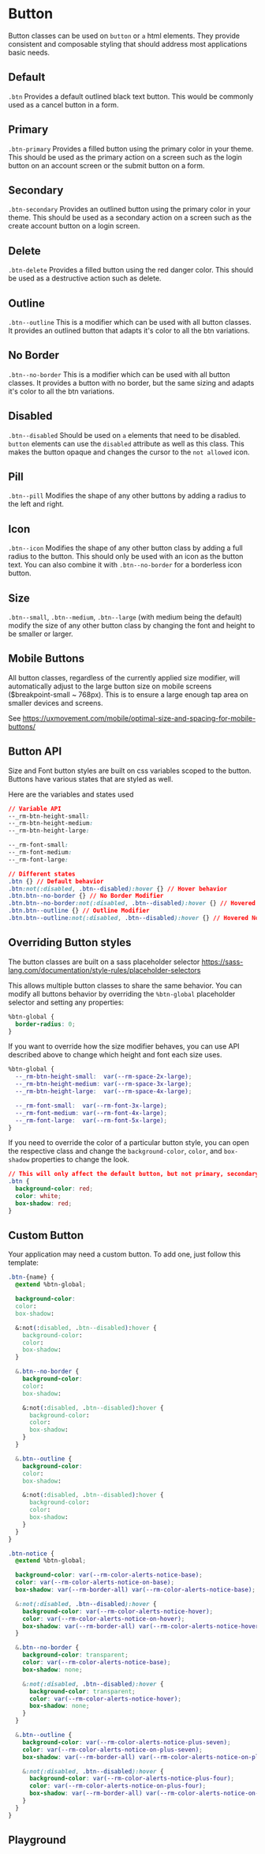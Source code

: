 
# Button

Button classes can be used on `button` or `a` html elements. They provide consistent and composable styling that should address most applications basic needs.

<!-- Either use <Stories /> to automatically render each story -->
<!-- Or manually render them with custom descriptions -->

## Default

`.btn` Provides a default outlined black text button. This would be commonly used as a cancel button in a form.

<Canvas withToolbar>
  <Story id='components-button--default' />
</Canvas>

## Primary

`.btn-primary` Provides a filled button using the primary color in your theme. This should be used as the primary action on a screen such as the login button on an account screen or the submit button on a form.

<Canvas withToolbar>
  <Story id='components-button--primary' />
</Canvas>

## Secondary

`.btn-secondary` Provides an outlined button using the primary color in your theme. This should be used as a secondary action on a screen such as the create account button on a login screen.

<Canvas withToolbar>
  <Story id='components-button--secondary' />
</Canvas>

## Delete

`.btn-delete` Provides a filled button using the red danger color. This should be used as a destructive action such as delete.

<Canvas withToolbar>
  <Story id='components-button--delete' />
</Canvas>

## Outline

`.btn--outline` This is a modifier which can be used with all button classes. It provides an outlined button that adapts it's color to all the btn variations.

<Canvas withToolbar>
  <Story id='components-button--outline' />
</Canvas>

## No Border

`.btn--no-border` This is a modifier which can be used with all button classes. It provides a button with no border, but the same sizing and adapts it's color to all the btn variations.

<Canvas withToolbar>
  <Story id='components-button--no-border' />
</Canvas>

## Disabled

`.btn--disabled` Should be used on `a` elements that need to be disabled. `button` elements can use the `disabled` attribute as well as this class. This makes the button opaque and changes the cursor to the `not allowed` icon.

<Canvas withToolbar>
  <Story id='components-button--disabled' />
</Canvas>

## Pill

`.btn--pill` Modifies the shape of any other buttons by adding a radius to the left and right.

<Canvas withToolbar>
  <Story id='components-button--pill' />
</Canvas>

## Icon

`.btn--icon` Modifies the shape of any other button class by adding a full radius to the button. This should only be used with an icon as the button text. You can also combine it with `.btn--no-border` for a borderless icon button.

<Canvas withToolbar>
  <Story id='components-button--icon' />
</Canvas>

## Size

`.btn--small`, `.btn--medium`, `.btn--large` (with medium being the default) modify the size of any other button class by changing the font and height to be smaller or larger.

<Canvas withToolbar>
  <Story id='components-button--size' />
</Canvas>

## Mobile Buttons

All button classes, regardless of the currently applied size modifier, will automatically adjust to the large button size on mobile screens ($breakpoint-small ~ 768px).
This is to ensure a large enough tap area on smaller devices and screens.

See https://uxmovement.com/mobile/optimal-size-and-spacing-for-mobile-buttons/

## Button API

Size and Font button styles are built on css variables scoped to the button.
Buttons have various states that are styled as well.

Here are the variables and states used
```css
// Variable API
--_rm-btn-height-small:
--_rm-btn-height-medium:
--_rm-btn-height-large:

--_rm-font-small:
--_rm-font-medium:
--_rm-font-large:

// Different states
.btn {} // Default behavior
.btn:not(:disabled, .btn--disabled):hover {} // Hover behavior
.btn.btn--no-border {} // No Border Modifier
.btn.btn--no-border:not(:disabled, .btn--disabled):hover {} // Hovered No Border Modifier
.btn.btn--outline {} // Outline Modifier
.btn.btn--outline:not(:disabled, .btn--disabled):hover {} // Hovered No Border Modifier
```

## Overriding Button styles

The button classes are built on a sass placeholder selector https://sass-lang.com/documentation/style-rules/placeholder-selectors

This allows multiple button classes to share the same behavior. You can modify all buttons behavior by overriding the `%btn-global` placeholder selector and setting any properties:
```css
%btn-global {
  border-radius: 0;
}
```

If you want to override how the size modifier behaves, you can use API described above to change which height and font each size uses.
```css
%btn-global {
  --_rm-btn-height-small:  var(--rm-space-2x-large);
  --_rm-btn-height-medium: var(--rm-space-3x-large);
  --_rm-btn-height-large:  var(--rm-space-4x-large);

  --_rm-font-small:  var(--rm-font-3x-large);
  --_rm-font-medium: var(--rm-font-4x-large);
  --_rm-font-large:  var(--rm-font-5x-large);
}
```

If you need to override the color of a particular button style, you can open the respective class and change the `background-color`, `color`, and `box-shadow` properties to change the look.
```css
// This will only affect the default button, but not primary, secondary, etc.
.btn {
  background-color: red;
  color: white;
  box-shadow: red;
}
```

## Custom Button

Your application may need a custom button. To add one, just follow this template:

```css
.btn-{name} {
  @extend %btn-global;

  background-color:
  color:
  box-shadow:

  &:not(:disabled, .btn--disabled):hover {
    background-color:
    color:
    box-shadow:
  }

  &.btn--no-border {
    background-color:
    color:
    box-shadow:

    &:not(:disabled, .btn--disabled):hover {
      background-color:
      color:
      box-shadow:
    }
  }

  &.btn--outline {
    background-color:
    color:
    box-shadow:

    &:not(:disabled, .btn--disabled):hover {
      background-color:
      color:
      box-shadow:
    }
  }
}
```

```css
.btn-notice {
  @extend %btn-global;

  background-color: var(--rm-color-alerts-notice-base);
  color: var(--rm-color-alerts-notice-on-base);
  box-shadow: var(--rm-border-all) var(--rm-color-alerts-notice-base);

  &:not(:disabled, .btn--disabled):hover {
    background-color: var(--rm-color-alerts-notice-hover);
    color: var(--rm-color-alerts-notice-on-hover);
    box-shadow: var(--rm-border-all) var(--rm-color-alerts-notice-hover);
  }

  &.btn--no-border {
    background-color: transparent;
    color: var(--rm-color-alerts-notice-base);
    box-shadow: none;

    &:not(:disabled, .btn--disabled):hover {
      background-color: transparent;
      color: var(--rm-color-alerts-notice-hover);
      box-shadow: none;
    }
  }

  &.btn--outline {
    background-color: var(--rm-color-alerts-notice-plus-seven);
    color: var(--rm-color-alerts-notice-on-plus-seven);
    box-shadow: var(--rm-border-all) var(--rm-color-alerts-notice-on-plus-seven);

    &:not(:disabled, .btn--disabled):hover {
      background-color: var(--rm-color-alerts-notice-plus-four);
      color: var(--rm-color-alerts-notice-on-plus-four);
      box-shadow: var(--rm-border-all) var(--rm-color-alerts-notice-on-plus-seven);
    }
  }
}
```

## Playground

<Primary/>
<ArgsTable of='.' story='^'/>
